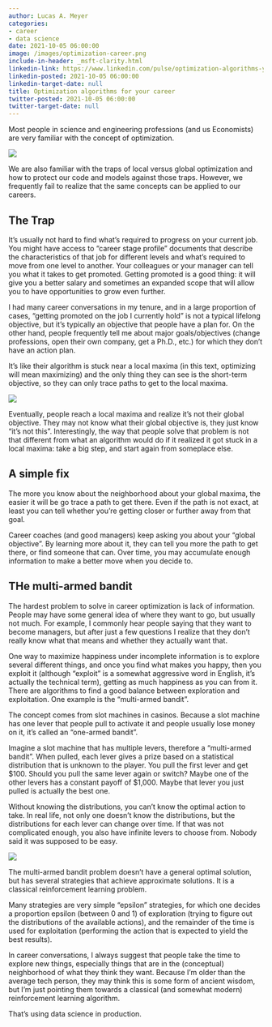 ```yaml
---
author: Lucas A. Meyer
categories:
- career
- data science
date: 2021-10-05 06:00:00
image: /images/optimization-career.png
include-in-header: _msft-clarity.html
linkedin-link: https://www.linkedin.com/pulse/optimization-algorithms-your-career-lucas-a-meyer/
linkedin-posted: 2021-10-05 06:00:00
linkedin-target-date: null
title: Optimization algorithms for your career
twitter-posted: 2021-10-05 06:00:00
twitter-target-date: null
---
```


Most people in science and engineering professions (and us Economists) are very familiar with the concept of optimization. 

![](/images/optimization-career.png)

We are also familiar with the traps of local versus global optimization and how to protect our code and models against those traps. However, we frequently fail to realize that the same concepts can be applied to our careers.

## The Trap

It's usually not hard to find what's required to progress on your current job. You might have access to "career stage profile" documents that describe the characteristics of that job for different levels and what's required to move from one level to another. Your colleagues or your manager can tell you what it takes to get promoted. Getting promoted is a good thing: it will give you a better salary and sometimes an expanded scope that will allow you to have opportunities to grow even further.

I had many career conversations in my tenure, and in a large proportion of cases, "getting promoted on the job I currently hold" is not a typical lifelong objective, but it's typically an objective that people have a plan for. On the other hand, people frequently tell me about major goals/objectives (change professions, open their own company, get a Ph.D., etc.) for which they don't have an action plan.

It's like their algorithm is stuck near a local maxima (in this text, optimizing will mean maximizing) and the only thing they can see is the short-term objective, so they can only trace paths to get to the local maxima.

![](/images/local-minima.jpg)

Eventually, people reach a local maxima and realize it's not their global objective. They may not know what their global objective is, they just know "it's not this". Interestingly, the way that people solve that problem is not that different from what an algorithm would do if it realized it got stuck in a local maxima: take a big step, and start again from someplace else.

## A simple fix

The more you know about the neighborhood about your global maxima, the easier it will be go trace a path to get there. Even if the path is not exact, at least you can tell whether you're getting closer or further away from that goal.

Career coaches (and good managers) keep asking you about your "global objective". By learning more about it, they can tell you more the path to get there, or find someone that can. Over time, you may accumulate enough information to make a better move when you decide to.

## THe multi-armed bandit

The hardest problem to solve in career optimization is lack of information. People may have some general idea of where they want to go, but usually not much. For example, I commonly hear people saying that they want to become managers, but after just a few questions I realize that they don't really know what that means and whether they actually want that.

One way to maximize happiness under incomplete information is to explore several different things, and once you find what makes you happy, then you exploit it (although "exploit" is a somewhat aggressive word in English, it's actually the technical term), getting as much happiness as you can from it. There are algorithms to find a good balance between exploration and exploitation. One example is the "multi-armed bandit".

The concept comes from slot machines in casinos. Because a slot machine has one lever that people pull to activate it and people usually lose money on it, it's called an "one-armed bandit".

Imagine a slot machine that has multiple levers, therefore a "multi-armed bandit". When pulled, each lever gives a prize based on a statistical distribution that is unknown to the player. You pull the first lever and get $100. Should you pull the same lever again or switch? Maybe one of the other levers has a constant payoff of $1,000. Maybe that lever you just pulled is actually the best one.

Without knowing the distributions, you can't know the optimal action to take. In real life, not only one doesn't know the distributions, but the distributions for each lever can change over time. If that was not complicated enough, you also have infinite levers to choose from. Nobody said it was supposed to be easy.

![](/images/multi-armed-bandit.jpg)

The multi-armed bandit problem doesn't have a general optimal solution, but has several strategies that achieve approximate solutions. It is a classical reinforcement learning problem.

Many strategies are very simple "epsilon" strategies, for which one decides a proportion epsilon (between 0 and 1) of exploration (trying to figure out the distributions of the available actions), and the remainder of the time is used for exploitation (performing the action that is expected to yield the best results).

In career conversations, I always suggest that people take the time to explore new things, especially things that are in the (conceptual) neighborhood of what they think they want. Because I'm older than the average tech person, they may think this is some form of ancient wisdom, but I'm just pointing them towards a classical (and somewhat modern) reinforcement learning algorithm.

That's using data science in production.

